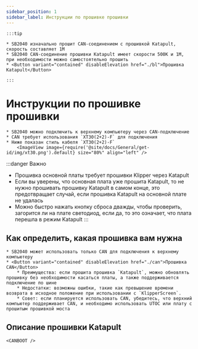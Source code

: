 ```yaml
---
sidebar_position: 1
sidebar_label: Инструкции по прошивке прошивки
---
```





    :::tip

    * SB2040 изначально прошит CAN-соединением с прошивкой Katapult, скорость составляет 1M
    * SB2040 CAN-соединение прошивки Katapult имеет скорости 500K и 1M, при необходимости можно самостоятельно прошить
    * <Button variant="contained" disableElevation href="./bl">Прошивка Katapult</Button>
    
    :::

# Инструкции по прошивке прошивки

    * SB2040 можно подключить к верхнему компьютеру через CAN-подключение
    * CAN требует использования `XT30(2+2)-F` для подключения
    * Ниже показан стиль кабеля `XT30(2+2)-F`
        <ImageView image={require('@site/docs/General/get-id/img/xt30.png').default} size="80%" align="left" />

:::danger Важно
* Прошивка основной платы требует прошивки Klipper через Katapult
* Если вы уверены, что основная плата уже прошита Katapult, то не нужно прошивать прошивку Katapult в самом конце, это предотвращает случай, если прошивка Katapult на основной плате не удалась
* Можно быстро нажать кнопку сброса дважды, чтобы проверить, загорится ли на плате светодиод, если да, то это означает, что плата перешла в режим Katapult
:::

## Как определить, какая прошивка вам нужна

    * SB2040 может использовать только CAN для подключения к верхнему компьютеру
    * <Button variant="contained" disableElevation href="./can">Прошивка CAN</Button>
        * Преимущества: если прошита прошивка `Katapult`, можно обновлять прошивку без необходимости касаться платы, а также поддерживается подключение по шине
        * Недостатки: возможны ошибки, такие как превышение времени возврата в исходное положение при использовании с `KlipperScreen`.
        * Совет: если планируется использовать CAN, убедитесь, что верхний компьютер поддерживает CAN, и необходимо использовать UTOC или плату с прошитым прошивкой моста


## Описание прошивки Katapult

    <CANBOOT />